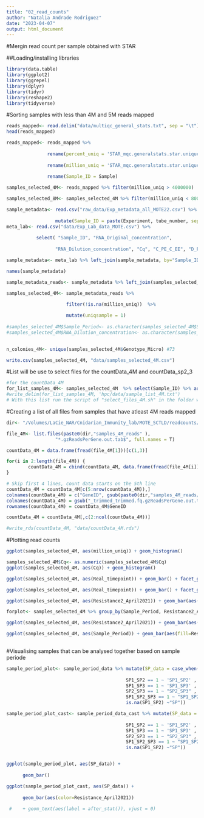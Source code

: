 ```yaml
---
title: "02_read_counts"
author: "Natalia Andrade Rodriguez"
date: "2023-04-07"
output: html_document
---
```


#Mergin read count per sample obtained with STAR 

##Loading/installing libraries
```r
library(data.table)
library(ggplot2)
library(ggrepel)
library(dplyr)
library(tidyr)
library(reshape2)
library(tidyverse)

```

#Sorting samples with less than 4M and 5M reads mapped
```r
reads_mapped<- read.delim("data/multiqc_general_stats.txt", sep = "\t")
head(reads_mapped)
```

```r
reads_mapped<- reads_mapped %>% 
           
               rename(percent_uniq = 'STAR_mqc.generalstats.star.uniquely_mapped_percent') %>%
  
               rename(million_uniq = 'STAR_mqc.generalstats.star.uniquely_mapped') %>% 
  
               rename(Sample_ID = Sample)

samples_selected_4M<- reads_mapped %>% filter(million_uniq > 4000000)

samples_selected_8M<- samples_selected_4M %>% filter(million_uniq < 8000000)
```

```r
sample_metadata<- read.csv("raw_data/Exp_metadata_all_MOTE22.csv") %>% 
  
                  mutate(Sample_ID = paste(Experiment, tube_number, sep = "_") )
meta_lab<- read.csv("data/Exp_Lab_data_MOTE.csv") %>% 
  
           select( "Sample_ID", "RNA_Original_concentration", 
                   
                  "RNA_Dilution_concentration", "Cq", "C_PE_C_EE", "D_PE_D_EE")

sample_metadata<- meta_lab %>% left_join(sample_metadata, by="Sample_ID")

names(sample_metadata)
```

```r
sample_metadata_reads<- sample_metadata %>% left_join(samples_selected_4M, by="Sample_ID")

```

```r

samples_selected_4M<- sample_metadata_reads %>% 
  
                      filter(!is.na(million_uniq))  %>% 

                      mutate(uniqsample = 1)
  
#samples_selected_4M$Sample_Period<- as.character(samples_selected_4M$Sample_Period)
#samples_selected_4M$RNA_Dilution_concentration<- as.character(samples_selected_4M$RNA_Dilution_concentration)
  

n_colonies_4M<- unique(samples_selected_4M$Genotype_Micro) #73

write.csv(samples_selected_4M, "data/samples_selected_4M.csv")
```


#List will be use to select files for the countData_4M and countData_sp2_3
```r
#for the countData_4M
for_list_samples_4M<- samples_selected_4M  %>% select(Sample_ID) %>% arrange(Sample_ID)
#write_delim(for_list_samples_4M, 'hpc/data/sample_list_4M.txt')
# With this list run the script of "select_files_4M.sh" in the folder were all the "*ReadsPerGene" are in order to creat the count file
```

#Creating a list of all files from samples that have atleast 4M reads mapped
```r
dir<- "/Volumes/LaCie_NAR/Cnidarian_Immunity_lab/MOTE_SCTLD/readcounts/"
```


```r
file_4M<- list.files(paste0(dir,"samples_4M_reads" ),
                  "*.gzReadsPerGene.out.tab$", full.names = T)

```

```r
countData_4M = data.frame(fread(file_4M[1]))[c(1,3)]

for(i in 2:length(file_4M)) {
        countData_4M = cbind(countData_4M, data.frame(fread(file_4M[i]))[3])
}
```

```r
# Skip first 4 lines, count data starts on the 5th line
countData_4M = countData_4M[c(5:nrow(countData_4M)),]
colnames(countData_4M) = c("GeneID", gsub(paste0(dir,"samples_4M_reads/"), "", file_4M))
colnames(countData_4M) = gsub("_trimmed_trimmed.fq.gzReadsPerGene.out.tab", "", colnames(countData_4M))
rownames(countData_4M) = countData_4M$GeneID

countData_4M = countData_4M[,c(2:ncol(countData_4M))]

#write_rds(countData_4M, "data/countData_4M.rds")
```


#Plotting read counts 
```r
ggplot(samples_selected_4M, aes(million_uniq)) + geom_histogram()
```

```r
samples_selected_4M$Cq<- as.numeric(samples_selected_4M$Cq)
ggplot(samples_selected_4M, aes(Cq)) + geom_histogram()

```

```r
ggplot(samples_selected_4M, aes(Real_timepoint)) + geom_bar() + facet_grid(  ~ Treatment)
```


```r
ggplot(samples_selected_4M, aes(Real_timepoint)) + geom_bar() + facet_grid(  ~ Disease_Outcome)
```


```r
ggplot(samples_selected_4M, aes(Resistance2_April2021)) + geom_bar(aes(fill=Sample_Period), position = "dodge") + facet_wrap(~ ID )

forplot<- samples_selected_4M %>% group_by(Sample_Period, Resistance2_April2021)

ggplot(samples_selected_4M, aes(Resistance2_April2021)) + geom_bar(aes(fill=Sample_Period), position = "dodge") + facet_wrap(~ ID )

ggplot(samples_selected_4M, aes(Sample_Period)) + geom_bar(aes(fill=Resistance2_April2021), position = "dodge") + facet_wrap(ID ~ . )
                                               
```

#Visualising samples that can be analysed together based on sample periode
```r
sample_period_plot<- sample_period_data %>% mutate(SP_data = case_when(
   
                                            SP1_SP2 == 1 ~ 'SP1_SP2' ,
                                            SP1_SP3 == 1 ~ 'SP1_SP3' ,
                                            SP2_SP3 == 1 ~ "SP2_SP3" ,
                                            SP1_SP2_SP3 == 1 ~ "SP1_SP2_SP3",
                                            is.na(SP1_SP2) ~"SP"))

sample_period_plot_cast<- sample_period_data_cast %>% mutate(SP_data = case_when(
   
                                            SP1_SP2 == 1 ~ 'SP1_SP2' ,
                                            SP1_SP3 == 1 ~ 'SP1_SP3' ,
                                            SP2_SP3 == 1 ~ "SP2_SP3" ,
                                            SP1_SP2_SP3 == 1 ~ "SP1_SP2_SP3",
                                            is.na(SP1_SP2) ~"SP"))


ggplot(sample_period_plot, aes(SP_data)) +
   
      geom_bar()

ggplot(sample_period_plot_cast, aes(SP_data)) +
   
      geom_bar(aes(color=Resistance_April2021)) 
      
 #    + geom_text(aes(label = after_stat()), vjust = 0)

```
